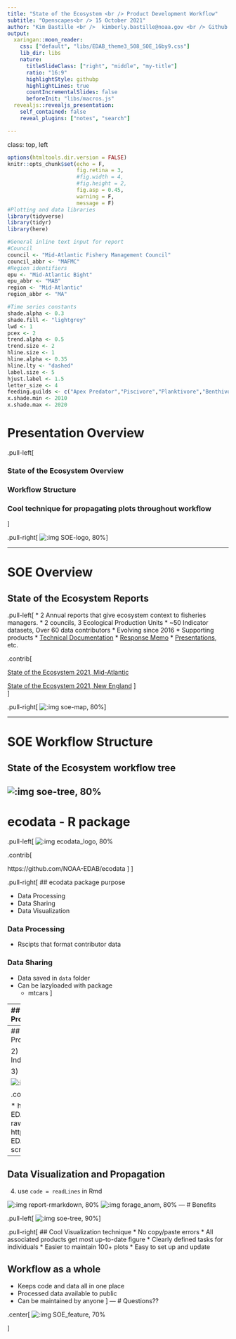 ```yaml
---
title: "State of the Ecosystem <br /> Product Development Workflow"
subtitle: "Openscapes<br /> 15 October 2021"
author: "Kim Bastille <br />  kimberly.bastille@noaa.gov <br /> Github: @kimberly-bastille <br /> Twitter: @swimbastille"
output:
  xaringan::moon_reader:
    css: ["default", "libs/EDAB_theme3_508_SOE_16by9.css"]
    lib_dir: libs
    nature:
      titleSlideClass: ["right", "middle", "my-title"]
      ratio: "16:9"
      highlightStyle: githubp
      highlightLines: true
      countIncrementalSlides: false
      beforeInit: "libs/macros.js"
  revealjs::revealjs_presentation:
    self_contained: false
    reveal_plugins: ["notes", "search"]

---
```

class: top, left

```r
options(htmltools.dir.version = FALSE)
knitr::opts_chunk$set(echo = F,
                      fig.retina = 3,
                      #fig.width = 4,
                      #fig.height = 2,
                      fig.asp = 0.45,
                      warning = F,
                      message = F)
#Plotting and data libraries
library(tidyverse)
library(tidyr)
library(here)

#General inline text input for report
#Council
council <- "Mid-Atlantic Fishery Management Council"
council_abbr <- "MAFMC"
#Region identifiers
epu <- "Mid-Atlantic Bight"
epu_abbr <- "MAB"
region <- "Mid-Atlantic"
region_abbr <- "MA" 

#Time series constants
shade.alpha <- 0.3
shade.fill <- "lightgrey"
lwd <- 1
pcex <- 2
trend.alpha <- 0.5
trend.size <- 2
hline.size <- 1
hline.alpha <- 0.35
hline.lty <- "dashed"
label.size <- 5
hjust.label <- 1.5
letter_size <- 4
feeding.guilds <- c("Apex Predator","Piscivore","Planktivore","Benthivore","Benthos")
x.shade.min <- 2010
x.shade.max <- 2020
```

# Presentation Overview
.pull-left[

### State of the Ecosystem Overview

### Workflow Structure

### Cool technique for propagating plots throughout workflow

]

.pull-right[
![:img SOE-logo, 80%](EDAB_images/SOE_logo.png)
]


---


# SOE Overview 

## State of the Ecosystem Reports
.pull-left[
* 2 Annual reports that give ecosystem context to fisheries managers.
* 2 councils, 3 Ecological Production Units
* ~50 Indicator datasets, Over 60 data contributors
* Evolving since 2016
* Supporting products
  * [Technical Documentation](https://github.com/NOAA-EDAB/tech-doc) 
  * [Response Memo](https://github.com/NOAA-EDAB/memos/tree/master/SOE-response-memo)
  * [Presentations](https://github.com/NOAA-EDAB/presentations), etc.

.contrib[

[State of the Ecosystem 2021, Mid-Atlantic](https://apps-nefsc.fisheries.noaa.gov/rcb/publications/SOE-MAFMC-2021-508-Final.pdf)

[State of the Ecosystem 2021, New England](https://apps-nefsc.fisheries.noaa.gov/rcb/publications/SOE-NAFMC-2021-508-Final.pdf)
]  
]

.pull-right[
![:img soe-map, 80%](EDAB_images/epu_map.png)
]



---

# SOE Workflow Structure

## State of the Ecosystem workflow tree

![:img soe-tree, 80%](EDAB_images/soe_workflowtree.png)
---
# ecodata - R package

.pull-left[
![:img ecodata_logo, 80%](EDAB_images/ecodata_logo.png)

.contrib[

https://github.com/NOAA-EDAB/ecodata
]
]

.pull-right[
## ecodata package purpose

* Data Processing
* Data Sharing
* Data Visualization

### Data Processing
* Rscipts that format contributor data

### Data Sharing
* Data saved in `data` folder
* Can be lazyloaded with package
  * mtcars
]

---
## Data Visualization and Propagation

1) Plots built in Visualization.Rmd 

```r

```

.contrib[

https://noaa-edab.github.io/ecodata/macrofauna_MAB#Forage_Anomaly
]

---
## Data Visualization and Propagation

2) Rmd Code Chunks converted to Individual R scripts

3) Rscripts stored on github

![:img ecodata_snap, 70%](EDAB_images/ecodata_screenshot.png)


.contrib[

* https://github.com/NOAA-EDAB/ecodata/blob/master/data-raw/code_chunks_to_scripts.R
* https://github.com/NOAA-EDAB/ecodata/tree/master/chunk-scripts
]

---
## Data Visualization and Propagation

4) use `code = readLines` in Rmd

![:img report-rmarkdown, 80%](EDAB_images/report_rmarkdown.png)
![:img forage_anom, 80%](EDAB_images/forage_anomaly.png)
---
# Benefits

.pull-left[
![:img soe-tree, 90%](EDAB_images/soe_blanktree.png)
]

.pull-right[
## Cool Visualization technique
* No copy/paste errors
* All associated products get most up-to-date figure
* Clearly defined tasks for individuals
* Easier to maintain 100+ plots
* Easy to set up and update

## Workflow as a whole
* Keeps code and data all in one place
* Processed data available to public
* Can be maintained by anyone
]
---
# Questions??

.center[
![:img SOE_feature, 70%](EDAB_images/SOE_feature_image.png)

]